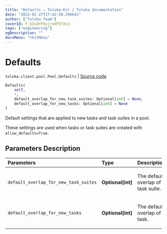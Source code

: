 ```yaml
---
title: "Defaults — Toloka-Kit | Toloka documentation"
date: "2023-02-27T17:42:50.296641"
author: ["Toloka Team"]
coverId: F_bIcOYF9yjrxkPZrXc3
tags: ["engineering"]
ogDescription: ""
docsMenu: "tkitMenu"
---
```


# Defaults
`toloka.client.pool.Pool.Defaults` | [Source code](https://github.com/Toloka/toloka-kit/blob/v1.1.4/src/client/pool/__init__.py#L150)

```python
Defaults(
    self,
    *,
    default_overlap_for_new_task_suites: Optional[int] = None,
    default_overlap_for_new_tasks: Optional[int] = None
)
```

Default settings that are applied to new tasks and task suites in a pool.

These settings are used when tasks or task suites are created with `allow_defaults=True`.

## Parameters Description

| Parameters | Type | Description |
| :----------| :----| :-----------|
`default_overlap_for_new_task_suites`|**Optional\[int\]**|<p>The default overlap of a task suite.</p>
`default_overlap_for_new_tasks`|**Optional\[int\]**|<p>The default overlap of a task.</p>